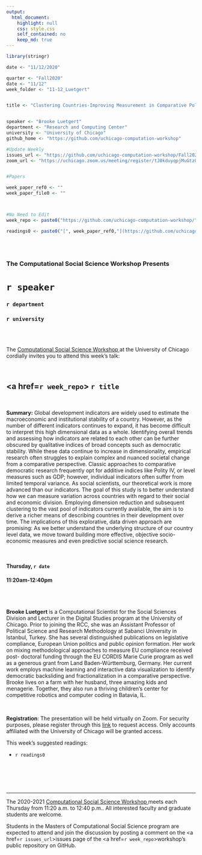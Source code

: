```yaml
---
output:
  html_document:
    highlight: null
    css: style.css
    self_contained: no
    keep_md: true
---
```


```r
library(stringr)

date <- "11/12/2020"

quarter <- "Fall2020"
date <- "11/12"
week_folder <- "11-12_Luetgert"


title <- "Clustering Countries-Improving Measurement in Comparative Political Research"


speaker <- "Brooke Luetgert"
department <- "Research and Computing Center"
university <- "University of Chicago"
github_home <- "https://github.com/uchicago-computation-workshop"

#Update Weekly
issues_url <- "https://github.com/uchicago-computation-workshop/Fall2020/issues/8"
zoom_url <- "https://uchicago.zoom.us/meeting/register/tJ0kduyqpjMuGtz03nDK2KMi39ig-QF3iQr9"


#Papers

week_paper_ref0 <- ""
week_paper_file0 <- ""



#No Need to Edit
week_repo <- paste0("https://github.com/uchicago-computation-workshop/",quarter,"/tree/master/",week_folder)

readings0 <- paste0("[", week_paper_ref0,"](https://github.com/uchicago-computation-workshop/",quarter,"/blob/master/", week_folder,"/",week_paper_file0,")")



```



<br>

<h3 class=pfblock-header> The Computational Social Science Workshop Presents </h3>

<h1 class=pfblock-header3> `r speaker`</h1>
<h3 class=pfblock-header3> `r department` </h3>
<h3 class=pfblock-header3> `r university` </h3>

<br><br>



<p class=pfblock-header3>The <a href="https://macss.uchicago.edu/content/computation-workshop"> Computational Social Science Workshop </a> at the University of Chicago cordially invites you to attend this week's talk:</p>



<br>

<div class=pfblock-header3>
<h2 class=pfblock-header>
  <a href=`r week_repo`> `r title` </a>
</h2>

<br>
</div>



<p class=footertext2>

**Summary:** Global development indicators are widely used to estimate the macroeconomic and institutional stability of a country. However, as the number of different indicators continues to expand, it has become difficult to interpret this high dimensional data as a whole. Identifying overall trends and assessing how indicators are related to each other can be further obscured by qualitative indices of broad concepts such as democratic stability. While these data continue to increase in dimensionality, empirical research often struggles to explain complex and nuanced societal change from a comparative perspective. Classic approaches to comparative democratic research frequently opt for additive indices like Polity IV, or level measures such as GDP; however, individual indicators often suffer from limited temporal variance. As social scientists, our theoretical work is more advanced than our indicators. The goal of this study is to better understand how we can measure variation across countries with regard to their social and economic division. Employing dimension reduction and subsequent clustering to the vast pool of indicators currently available, the aim is to derive a richer means of describing countries in their development over time. The implications of this explorative, data driven approach are promising: As we better understand the underlying structure of our country level data, we move toward building more effective, objective socio- economic measures and even predictive social science research.

</p>

<br>

<h4 class=pfblock-header3> Thursday, `r date` </h4>
<h4 class=pfblock-header3> 11:20am-12:40pm </h4>

<br><br>

<p class=footertext2>

**Brooke Luetgert** is a Computational Scientist for the Social Sciences Division and Lecturer in the Digital Studies program at the University of Chicago. Prior to joining the RCC, she was an Assistant Professor of Political Science and Research Methodology at Sabanci University in Istanbul, Turkey. She has several distinguished publications on legislative compliance, European Union politics and public opinion formation. Her work on mixing methodological approaches to measure EU compliance received post- doctoral funding through the EU CORDIS Marie Curie program as well as a generous grant from Land Baden-Württemburg, Germany. Her current work employs machine learning and interactive data visualization to identify democratic backsliding and fractionalization in a comparative perspective. Brooke lives on a farm with her husband, three amazing kids and menagerie. Together, they also run a thriving children’s center for competitive robotics and computer coding in Batavia, IL.

</p>

<br>

<p class=footertext2>

**Registration**: The presentation will be held virtually on Zoom. For security purposes, please register through this [link](`r zoom_url`) to request access. Only accounts affiliated with the University of Chicago will be granted access.
</p>

This week's suggested readings:

- `r readings0`


<br>

<br><br>


---

<p class=footertext> The 2020-2021 <a href="https://macss.uchicago.edu/content/computation-workshop"> Computational Social Science Workshop </a> meets each Thursday from 11:20 a.m. to 12:40 p.m.. All interested faculty and graduate students are welcome.</p>



<p class=footertext>Students in the Masters of Computational Social Science program are expected to attend and join the discussion by posting a comment on the <a href=`r issues_url`>issues page</a> of the <a href=`r week_repo`>workshop's public repository on GitHub.</a></p>